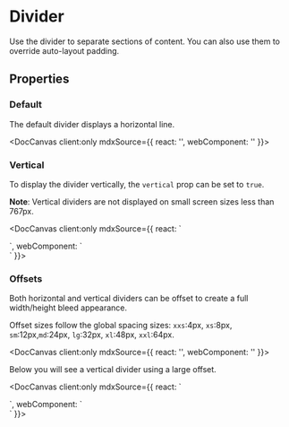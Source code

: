 
# Divider

Use the divider to separate sections of content. You can also use them to override auto-layout padding.

## Properties

<DocArgsTable componentName="pds-divider" docSource={components} />

### Default

The default divider displays a horizontal line.

<DocCanvas client:only
  mdxSource={{
    react: '<PdsDivider />',
    webComponent: '<pds-divider></pds-divider>'
}}>
  <pds-divider />
</DocCanvas>

### Vertical

To display the divider vertically, the `vertical` prop can be set to `true`.

**Note**: Vertical dividers are not displayed on small screen sizes less than 767px.

<DocCanvas client:only
  mdxSource={{
    react: `
<div style={{ height: '150px' }}>
  <PdsDivider vertical="true" />
</div>
    `,
    webComponent: `
<div style={{ height: '150px' }}>
  <pds-divider vertical="true"></pds-divider>
</div>
    `
}}>
  <div style={{ height: '150px' }}>
    <pds-divider vertical="true"></pds-divider>
  </div>
</DocCanvas>

### Offsets

Both horizontal and vertical dividers can be offset to create a full width/height bleed appearance.

Offset sizes follow the global spacing sizes: `xxs`:4px, `xs`:8px, `sm`:12px,`md`:24px, `lg`:32px, `xl`:48px, `xxl`:64px.

<DocCanvas client:only
  mdxSource={{
    react: '<PdsDivider offset="lg" />',
    webComponent: '<pds-divider offset="lg"></pds-divider>'
}}>
  <pds-divider offset="lg"></pds-divider>
</DocCanvas>

Below you will see a vertical divider using a large offset.

<DocCanvas client:only
  mdxSource={{
    react: `
<div style={{ height: '150px' }}>
  <PdsDivider offset="lg" vertical="true" />
</div>
    `,
    webComponent: `
<div style={{ height: '150px' }}>
  <pds-divider offset="lg" vertical="true"></pds-divider>
</div>
    `
}}>
  <div style={{ height: '150px' }}>
    <pds-divider offset="lg" vertical="true"></pds-divider>
  </div>
</DocCanvas>
